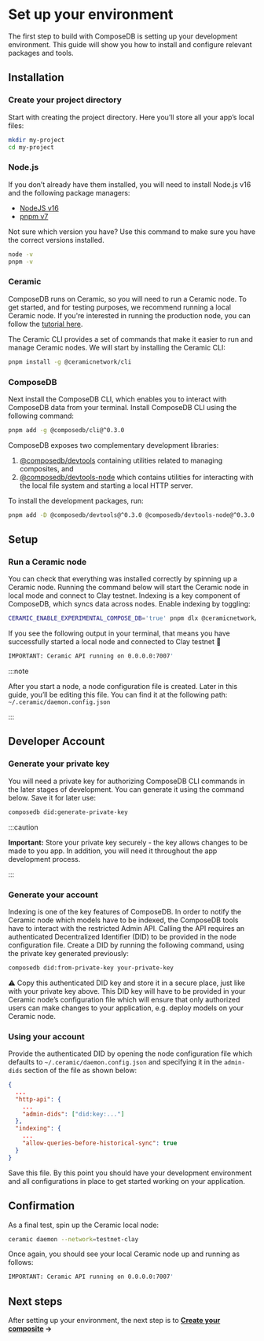 
# Set up your environment
The first step to build with ComposeDB is setting up your development environment. This guide will show you how to install and configure relevant packages and tools.

## Installation
### Create your project directory
Start with creating the project directory. Here you’ll store all your app’s local files:
```sh
mkdir my-project
cd my-project
```

### Node.js
If you don’t already have them installed, you will need to install Node.js v16 and the following package managers:
- [NodeJS v16](https://nodejs.org/en/)
- [pnpm v7](https://pnpm.io/installation)

Not sure which version you have? Use this command to make sure you have the correct versions installed.
```sh
node -v
pnpm -v
```

### Ceramic
ComposeDB runs on Ceramic, so you will need to run a Ceramic node. To get started, and for testing purposes, we recommend running a local Ceramic node. If you're interested in running the production node, you can follow the [tutorial here](https://blog.ceramic.network/configuring-a-ceramic-node-using-aws/). 

The Ceramic CLI provides a set of commands that make it easier to run and manage Ceramic nodes. We will start by installing the Ceramic CLI:

```sh
pnpm install -g @ceramicnetwork/cli
```

### ComposeDB

  

Next install the ComposeDB CLI, which enables you to interact with ComposeDB data from your terminal. Install ComposeDB CLI using the following command:

```sh
pnpm add -g @composedb/cli@^0.3.0
```

ComposeDB exposes two complementary development libraries: 
1. [@composedb/devtools](../0.3.x/api/modules/devtools) containing utilities related to managing composites, and 
2. [@composedb/devtools-node](../0.3.x/api/modules/devtools_node) which contains utilities for interacting with the local file system and starting a local HTTP server. 

To install the development packages, run:

```sh
pnpm add -D @composedb/devtools@^0.3.0 @composedb/devtools-node@^0.3.0
```

## Setup
### Run a Ceramic node
You can check that everything was installed correctly by spinning up a Ceramic node. Running the command below will start the Ceramic node in local mode and connect to Clay testnet. 
Indexing is a key component of ComposeDB, which syncs data across nodes. Enable indexing by toggling:

```sh
CERAMIC_ENABLE_EXPERIMENTAL_COMPOSE_DB='true' pnpm dlx @ceramicnetwork/cli daemon
```

If you see the following output in your terminal, that means you have successfully started a local node and connected to Clay testnet 🚀
```sh
IMPORTANT: Ceramic API running on 0.0.0.0:7007'
```


:::note

After you start a node, a node configuration file is created. Later in this guide, you’ll be editing this file. You can find it at the following path: `~/.ceramic/daemon.config.json`

:::


## Developer Account
### Generate your private key
You will need a private key for authorizing ComposeDB CLI commands in the later stages of development. You can generate it using the command below. Save it for later use:

```sh
composedb did:generate-private-key
```

:::caution

**Important:** Store your private key securely - the key allows changes to be made to you app. In addition, you will need it throughout the app development process.

:::

### Generate your account
Indexing is one of the key features of ComposeDB. In order to notify the Ceramic node which models have to be indexed, the ComposeDB tools have to interact with the restricted Admin API. Calling the API requires an authenticated Decentralized Identifier (DID) to be provided in the node configuration file. Create a DID by running the following command, using the private key generated previously:

```sh
composedb did:from-private-key your-private-key
```

⚠️ Copy this authenticated DID key and store it in a secure place, just like with your private key above. This DID key will have to be provided in your Ceramic node’s configuration file which will ensure that only authorized users can make changes to your application, e.g. deploy models on your Ceramic node.
  

### Using your account
Provide the authenticated DID by opening the node configuration file which defaults to `~/.ceramic/daemon.config.json` and specifying it in the `admin-dids` section of the file as shown below:

```json
{
  ...
  "http-api": {
    ...
    "admin-dids": ["did:key:..."]
  },
  "indexing": {
    ...
    "allow-queries-before-historical-sync": true
  }
}
```

Save this file. By this point you should have your development environment and all configurations in place to get started working on your application.
  

## Confirmation
As a final test, spin up the Ceramic local node:

```sh
ceramic daemon --network=testnet-clay
```

Once again, you should see your local Ceramic node up and running as follows:

```sh
IMPORTANT: Ceramic API running on 0.0.0.0:7007'
```

## Next steps
After setting up your environment, the next step is to **[Create your composite](./create-your-composite) →**

<!-- ## Related Guides
Ready to go to production? Learn how to deploy your app: [Server configuration](https://www.notion.so/Server-configuration-226c2bf34a6d43e9b7e8331b823735ed) -->